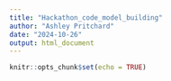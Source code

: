 ---
title: "Hackathon_code_model_building"
author: "Ashley Pritchard"
date: "2024-10-26"
output: html_document
---

```{r setup, include=FALSE}
knitr::opts_chunk$set(echo = TRUE)
```


